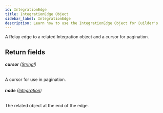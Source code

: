 ```yaml
---
id: IntegrationEdge
title: IntegrationEdge Object
sidebar_label: IntegrationEdge
description: Learn how to use the IntegrationEdge Object for Builder's API.
---
```


A Relay edge to a related Integration object and a cursor for pagination.

## Return fields

###### <b>cursor</b> ([String!](/docs/composer/builder/api/schema/scalar/String.mdx))

A cursor for use in pagination.

###### <b>node</b> ([Integration](/docs/composer/builder/api/schema/object/Integration.mdx))

The related object at the end of the edge.
